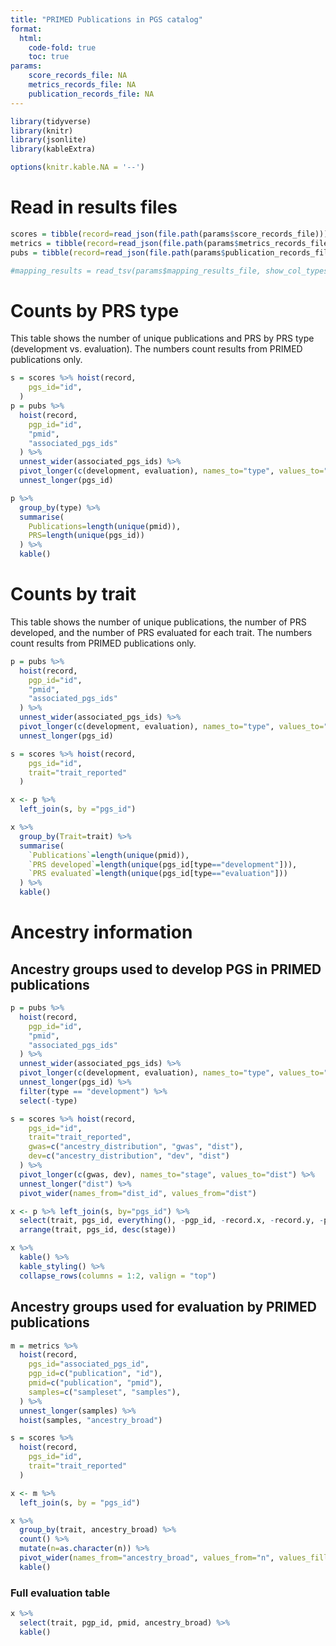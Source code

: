```yaml
---
title: "PRIMED Publications in PGS catalog"
format:
  html:
    code-fold: true
    toc: true
params:
    score_records_file: NA
    metrics_records_file: NA
    publication_records_file: NA
---
```


```r
library(tidyverse)
library(knitr)
library(jsonlite)
library(kableExtra)

options(knitr.kable.NA = '--')
```

# Read in results files

```r
scores = tibble(record=read_json(file.path(params$score_records_file)))
metrics = tibble(record=read_json(file.path(params$metrics_records_file)))
pubs = tibble(record=read_json(file.path(params$publication_records_file)))

#mapping_results = read_tsv(params$mapping_results_file, show_col_types=FALSE)
```


# Counts by PRS type

This table shows the number of unique publications and PRS by PRS type (development vs. evaluation). The numbers count results from PRIMED publications only.

```r
s = scores %>% hoist(record,
    pgs_id="id",
  )
p = pubs %>%
  hoist(record,
    pgp_id="id",
    "pmid",
    "associated_pgs_ids"
  ) %>%
  unnest_wider(associated_pgs_ids) %>%
  pivot_longer(c(development, evaluation), names_to="type", values_to="pgs_id") %>%
  unnest_longer(pgs_id)

p %>%
  group_by(type) %>%
  summarise(
    Publications=length(unique(pmid)),
    PRS=length(unique(pgs_id))
  ) %>%
  kable()
```

# Counts by trait

This table shows the number of unique publications, the number of PRS developed, and the number of PRS evaluated for each trait. The numbers count results from PRIMED publications only.

```r
p = pubs %>%
  hoist(record,
    pgp_id="id",
    "pmid",
    "associated_pgs_ids"
  ) %>%
  unnest_wider(associated_pgs_ids) %>%
  pivot_longer(c(development, evaluation), names_to="type", values_to="pgs_id") %>%
  unnest_longer(pgs_id)

s = scores %>% hoist(record,
    pgs_id="id",
    trait="trait_reported"
  )

x <- p %>%
  left_join(s, by ="pgs_id")

x %>%
  group_by(Trait=trait) %>%
  summarise(
    `Publications`=length(unique(pmid)),
    `PRS developed`=length(unique(pgs_id[type=="development"])),
    `PRS evaluated`=length(unique(pgs_id[type=="evaluation"]))
  ) %>%
  kable()
```


# Ancestry information

## Ancestry groups used to develop PGS in PRIMED publications

```r
p = pubs %>%
  hoist(record,
    pgp_id="id",
    "pmid",
    "associated_pgs_ids"
  ) %>%
  unnest_wider(associated_pgs_ids) %>%
  pivot_longer(c(development, evaluation), names_to="type", values_to="pgs_id") %>%
  unnest_longer(pgs_id) %>%
  filter(type == "development") %>%
  select(-type)

s = scores %>% hoist(record,
    pgs_id="id",
    trait="trait_reported",
    gwas=c("ancestry_distribution", "gwas", "dist"),
    dev=c("ancestry_distribution", "dev", "dist")
  ) %>%
  pivot_longer(c(gwas, dev), names_to="stage", values_to="dist") %>%
  unnest_longer("dist") %>%
  pivot_wider(names_from="dist_id", values_from="dist")

x <- p %>% left_join(s, by="pgs_id") %>%
  select(trait, pgs_id, everything(), -pgp_id, -record.x, -record.y, -pmid) %>%
  arrange(trait, pgs_id, desc(stage))

x %>%
  kable() %>%
  kable_styling() %>%
  collapse_rows(columns = 1:2, valign = "top")
```

## Ancestry groups used for evaluation by PRIMED publications

```r
m = metrics %>%
  hoist(record,
    pgs_id="associated_pgs_id",
    pgp_id=c("publication", "id"),
    pmid=c("publication", "pmid"),
    samples=c("sampleset", "samples"),
  ) %>%
  unnest_longer(samples) %>%
  hoist(samples, "ancestry_broad")

s = scores %>%
  hoist(record,
    pgs_id="id",
    trait="trait_reported"
  )

x <- m %>%
  left_join(s, by = "pgs_id")

x %>%
  group_by(trait, ancestry_broad) %>%
  count() %>%
  mutate(n=as.character(n)) %>%
  pivot_wider(names_from="ancestry_broad", values_from="n", values_fill="--") %>%
  kable()
```

### Full evaluation table

```r
x %>%
  select(trait, pgp_id, pmid, ancestry_broad) %>%
  kable()
```
